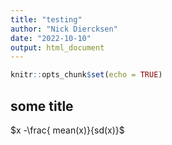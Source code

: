 ```yaml
---
title: "testing"
author: "Nick Diercksen"
date: "2022-10-10"
output: html_document
---
```


```r
knitr::opts_chunk$set(echo = TRUE)
```

## some title

$x -\frac{ mean(x)}{sd(x)}$

